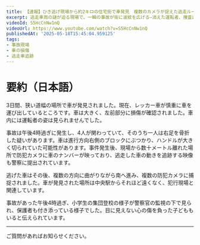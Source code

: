 ```yaml
---
title: 【速報】ひき逃げ現場から約2キロの住宅街で車発見　複数のカメラが捉えた逃走ルート【報道ステーション】(2025年5月15日)
excerpt: 逃走車両の謎が迫る現場で、一瞬の事故が街に波紋を広げる—消えた運転者、捜査は続く。
videoId: S5HcCnNw1nQ
videoUrl: https://www.youtube.com/watch?v=S5HcCnNw1nQ
publishedAt: '2025-05-18T15:45:04.959125'
tags:
- 事故現場
- 車の損傷
- 逃走車追跡
---
```


# 要約（日本語）

3日間、狭い道幅の場所で車が発見されました。現在、レッカー車が慎重に車を運び出しているところです。車は大きく、左前部分に損傷が確認されました。車内には運転者の姿は見られませんでした。

事故は午後4時過ぎに発生し、4人が関わっていて、そのうち一人は右足を骨折した疑いがあります。車は進行方向右側のブロックにぶつかり、ハンドルが大きく切られていた可能性があります。事件発生後、現場から数十メートル離れた場所で防犯カメラに車のナンバーが映っており、逃走した車の動きを追跡する映像も警察に提出されています。

逃げた車はその後、複数の方向に曲がりながら南へ進み、複数の防犯カメラに捕捉されました。車が発見された場所は中央駅からそれほど遠くなく、犯行現場と関連しています。

事故があった午後4時過ぎ、小学生の集団登校の様子が警察官の監視の下で見られ、保護者も付き添っている様子でした。目に見えない心の傷を負った子どももいると伝えられています。

---

ご質問があればお知らせください。
